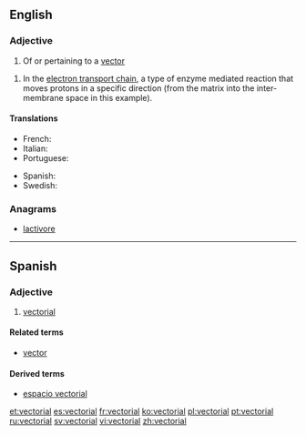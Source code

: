 ==English==

===Adjective===
{{en-adj}}

# {{mathematics}} Of or pertaining to a [[vector]]

# {{biochemistry}} In the [[electron transport chain]], a type of enzyme mediated reaction that moves protons in a specific direction (from the matrix into the inter-membrane space in this example). 

====Translations====
{{trans-top|of or pertaining to a vector}}
* French: {{t+|fr|vectoriel}}
* Italian: {{t-|it|vettoriale}}
* Portuguese: {{t+|pt|vectorial}}
{{trans-mid}}
* Spanish: {{t+|es|vectorial}}
* Swedish: {{t-|sv|vektoriell}}
{{trans-bottom}}

===Anagrams===
* [[lactivore#English|lactivore]]

----

==Spanish==

===Adjective===
{{es-adj|pl=vectoriales}}

# {{mathematics|lang=es}} [[#English|vectorial]]

====Related terms====
* [[vector]]

====Derived terms====
* [[espacio vectorial]]

[[et:vectorial]]
[[es:vectorial]]
[[fr:vectorial]]
[[ko:vectorial]]
[[pl:vectorial]]
[[pt:vectorial]]
[[ru:vectorial]]
[[sv:vectorial]]
[[vi:vectorial]]
[[zh:vectorial]]